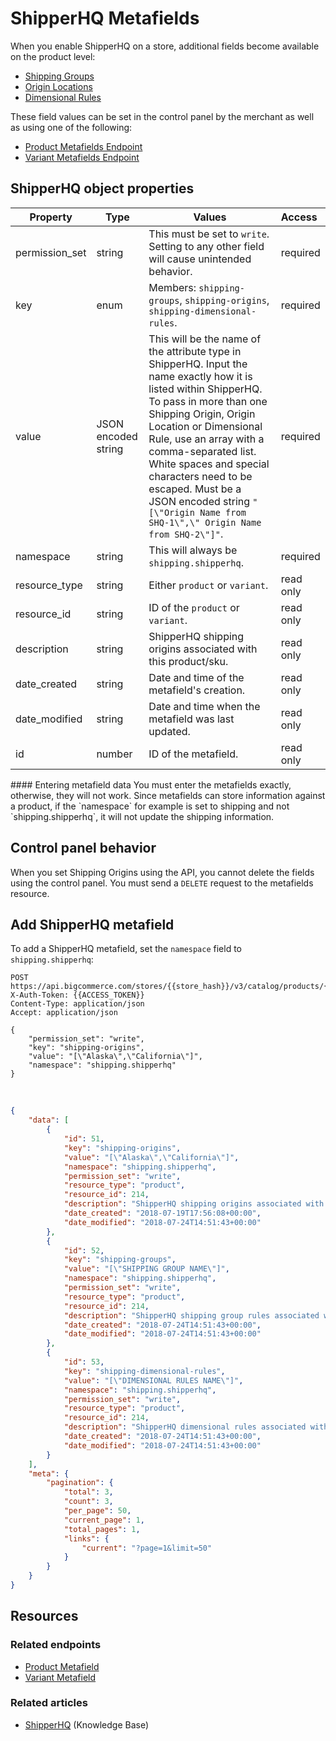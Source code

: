 # ShipperHQ Metafields


When you enable ShipperHQ on a store, additional fields become available on the product level:
* [Shipping Groups](https://support.bigcommerce.com/s/article/ShipperHQ#ship-groups)
* [Origin Locations](https://support.bigcommerce.com/s/article/ShipperHQ#origin-loc)
* [Dimensional Rules](https://support.bigcommerce.com/s/article/ShipperHQ#dim-rules) 

These field values can be set in the control panel by the merchant as well as using one of the following:

* [Product Metafields Endpoint](/docs/rest-management/catalog/product-metafields#create-a-product-metafield)
* [Variant Metafields Endpoint](/docs/rest-management/catalog/product-variants-metafields#create-a-product-variant-metafield)

## ShipperHQ object properties

| Property | Type | Values | Access
|-|-|-|:--|
| permission_set | string | This must be set to `write`. Setting to any other field will cause unintended behavior. | required |
| key | enum | Members: `shipping-groups`, `shipping-origins`, `shipping-dimensional-rules`. | required |
| value | JSON encoded string | This will be the name of the attribute type in ShipperHQ. Input the name exactly how it is listed within ShipperHQ. To pass in more than one Shipping Origin, Origin Location or Dimensional Rule, use an array with a comma-separated list. White spaces and special characters need to be escaped. Must be a JSON encoded string `"[\"Origin Name from SHQ-1\",\" Origin Name from SHQ-2\"]"`. | required |
| namespace | string | This will always be `shipping.shipperhq`. | required |
| resource_type | string | Either `product` or `variant`. | read only |
| resource_id | string | ID of the `product` or `variant`. | read only |
| description | string | ShipperHQ shipping origins associated with this product/sku. | read only |
| date_created | string | Date and time of the metafield's creation. | read only |
| date_modified | string | Date and time when the metafield was last updated. | read only |
| id | number | ID of the metafield. | read only |


<Callout type="warning">
#### Entering metafield data
You must enter the metafields exactly, otherwise, they will not work. Since metafields can store information against a product, if the `namespace` for example is set to shipping and not `shipping.shipperhq`, it will not update the shipping information.
</Callout>



## Control panel behavior

When you set Shipping Origins using the API, you cannot delete the fields using the control panel. You must send a `DELETE` request to the metafields resource.


## Add ShipperHQ metafield

To add a ShipperHQ metafield, set the `namespace` field to `shipping.shipperhq`: 

```http filename="Example request: Add ShipperHQ metafield" showLineNumbers copy
POST https://api.bigcommerce.com/stores/{{store_hash}}/v3/catalog/products/{{product_id}}/metafields
X-Auth-Token: {{ACCESS_TOKEN}}
Content-Type: application/json
Accept: application/json

{
	"permission_set": "write",
	"key": "shipping-origins",
	"value": "[\"Alaska\",\"California\"]",
	"namespace": "shipping.shipperhq"
}
```
&nbsp;
```json filename="Example response: Add ShipperHQ metafield" showLineNumbers copy
{
	"data": [
		{
			"id": 51,
			"key": "shipping-origins",
			"value": "[\"Alaska\",\"California\"]",
			"namespace": "shipping.shipperhq",
			"permission_set": "write",
			"resource_type": "product",
			"resource_id": 214,
			"description": "ShipperHQ shipping origins associated with this product/sku",
			"date_created": "2018-07-19T17:56:08+00:00",
			"date_modified": "2018-07-24T14:51:43+00:00"
		},
		{
			"id": 52,
			"key": "shipping-groups",
			"value": "[\"SHIPPING GROUP NAME\"]",
			"namespace": "shipping.shipperhq",
			"permission_set": "write",
			"resource_type": "product",
			"resource_id": 214,
			"description": "ShipperHQ shipping group rules associated with this product/sku",
			"date_created": "2018-07-24T14:51:43+00:00",
			"date_modified": "2018-07-24T14:51:43+00:00"
		},
		{
			"id": 53,
			"key": "shipping-dimensional-rules",
			"value": "[\"DIMENSIONAL RULES NAME\"]",
			"namespace": "shipping.shipperhq",
			"permission_set": "write",
			"resource_type": "product",
			"resource_id": 214,
			"description": "ShipperHQ dimensional rules associated with this product/sku",
			"date_created": "2018-07-24T14:51:43+00:00",
			"date_modified": "2018-07-24T14:51:43+00:00"
		}
	],
	"meta": {
		"pagination": {
			"total": 3,
			"count": 3,
			"per_page": 50,
			"current_page": 1,
			"total_pages": 1,
			"links": {
				"current": "?page=1&limit=50"
			}
		}
	}
}
```

## Resources
### Related endpoints
* [Product Metafield](/docs/rest-management/catalog/product-metafields#create-a-product-metafield)
* [Variant Metafield](/docs/rest-management/catalog/product-variants-metafields#create-a-product-variant-metafield)
### Related articles
* [ShipperHQ](https://support.bigcommerce.com/s/article/ShipperHQ) (Knowledge Base)

